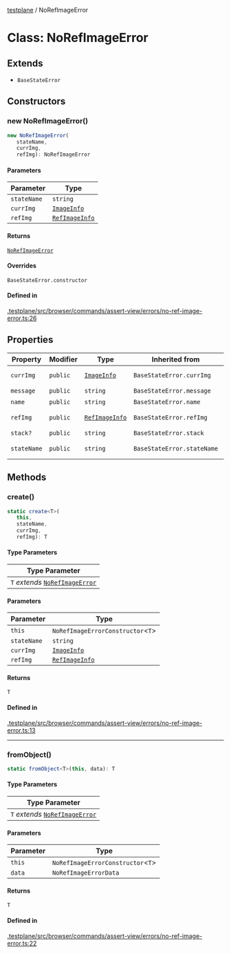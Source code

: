 [testplane](../README.mdx) / NoRefImageError

# Class: NoRefImageError

## Extends

- `BaseStateError`

## Constructors

### new NoRefImageError()

```ts
new NoRefImageError(
   stateName, 
   currImg, 
   refImg): NoRefImageError
```

#### Parameters

| Parameter | Type |
| ------ | ------ |
| `stateName` | `string` |
| `currImg` | [`ImageInfo`](../interfaces/ImageInfo.mdx) |
| `refImg` | [`RefImageInfo`](../interfaces/RefImageInfo.mdx) |

#### Returns

[`NoRefImageError`](NoRefImageError.mdx)

#### Overrides

`BaseStateError.constructor`

#### Defined in

[.testplane/src/browser/commands/assert-view/errors/no-ref-image-error.ts:26](https://github.com/gemini-testing/testplane/blob/57d0b182c37e21d8bdf52acbb137a028841767af/src/browser/commands/assert-view/errors/no-ref-image-error.ts#L26)

## Properties

| Property | Modifier | Type | Inherited from | Defined in |
| ------ | ------ | ------ | ------ | ------ |
| `currImg` | `public` | [`ImageInfo`](../interfaces/ImageInfo.mdx) | `BaseStateError.currImg` | [.testplane/src/browser/commands/assert-view/errors/base-state-error.ts:4](https://github.com/gemini-testing/testplane/blob/57d0b182c37e21d8bdf52acbb137a028841767af/src/browser/commands/assert-view/errors/base-state-error.ts#L4) |
| `message` | `public` | `string` | `BaseStateError.message` | node\_modules/typescript/lib/lib.es5.d.ts:1077 |
| `name` | `public` | `string` | `BaseStateError.name` | node\_modules/typescript/lib/lib.es5.d.ts:1076 |
| `refImg` | `public` | [`RefImageInfo`](../interfaces/RefImageInfo.mdx) | `BaseStateError.refImg` | [.testplane/src/browser/commands/assert-view/errors/base-state-error.ts:4](https://github.com/gemini-testing/testplane/blob/57d0b182c37e21d8bdf52acbb137a028841767af/src/browser/commands/assert-view/errors/base-state-error.ts#L4) |
| `stack?` | `public` | `string` | `BaseStateError.stack` | node\_modules/typescript/lib/lib.es5.d.ts:1078 |
| `stateName` | `public` | `string` | `BaseStateError.stateName` | [.testplane/src/browser/commands/assert-view/errors/base-state-error.ts:4](https://github.com/gemini-testing/testplane/blob/57d0b182c37e21d8bdf52acbb137a028841767af/src/browser/commands/assert-view/errors/base-state-error.ts#L4) |

## Methods

### create()

```ts
static create<T>(
   this, 
   stateName, 
   currImg, 
   refImg): T
```

#### Type Parameters

| Type Parameter |
| ------ |
| `T` *extends* [`NoRefImageError`](NoRefImageError.mdx) |

#### Parameters

| Parameter | Type |
| ------ | ------ |
| `this` | `NoRefImageErrorConstructor`\<`T`\> |
| `stateName` | `string` |
| `currImg` | [`ImageInfo`](../interfaces/ImageInfo.mdx) |
| `refImg` | [`RefImageInfo`](../interfaces/RefImageInfo.mdx) |

#### Returns

`T`

#### Defined in

[.testplane/src/browser/commands/assert-view/errors/no-ref-image-error.ts:13](https://github.com/gemini-testing/testplane/blob/57d0b182c37e21d8bdf52acbb137a028841767af/src/browser/commands/assert-view/errors/no-ref-image-error.ts#L13)

***

### fromObject()

```ts
static fromObject<T>(this, data): T
```

#### Type Parameters

| Type Parameter |
| ------ |
| `T` *extends* [`NoRefImageError`](NoRefImageError.mdx) |

#### Parameters

| Parameter | Type |
| ------ | ------ |
| `this` | `NoRefImageErrorConstructor`\<`T`\> |
| `data` | `NoRefImageErrorData` |

#### Returns

`T`

#### Defined in

[.testplane/src/browser/commands/assert-view/errors/no-ref-image-error.ts:22](https://github.com/gemini-testing/testplane/blob/57d0b182c37e21d8bdf52acbb137a028841767af/src/browser/commands/assert-view/errors/no-ref-image-error.ts#L22)
